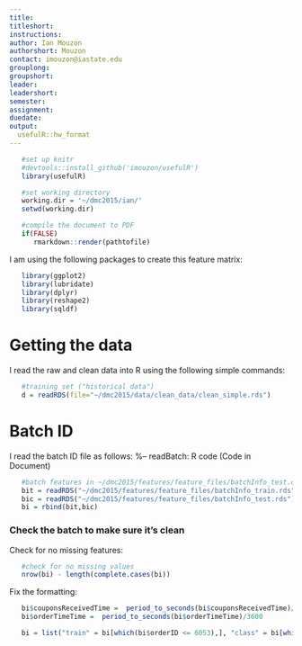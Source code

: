 ```yaml
---
title: 
titleshort:
instructions:
author: Ian Mouzon
authorshort: Mouzon
contact: imouzon@iastate.edu
grouplong: 
groupshort: 
leader: 
leadershort: 
semester: 
assignment: 
duedate: 
output:
  usefulR::hw_format
---
```


<!--- # (R code (No Results in Document)) -->
```r
   #set up knitr
   #devtools::install_github('imouzon/usefulR')
   library(usefulR)

   #set working directory
   working.dir = '~/dmc2015/ian/'
   setwd(working.dir)

   #compile the document to PDF
   if(FALSE) 
      rmarkdown::render(pathtofile)
```

I am using the following packages to create this feature matrix:
<!--- packageLoad: R code (No Results in Document) -->
```r
   library(ggplot2)
   library(lubridate)
   library(dplyr)
   library(reshape2)
   library(sqldf)
```

# Getting the data
I read the raw and clean data into R using the following simple commands:
<!--- readDat: R code (Code in Document) -->
```r
   #training set ("historical data")
   d = readRDS(file="~/dmc2015/data/clean_data/clean_simple.rds")
```

# Batch ID
I read the batch ID file as follows:
%-- readBatch: R code (Code in Document)
<!--- batchIN: R code (No Results in Document) -->
```r
   #batch features in ~/dmc2015/features/feature_files/batchInfo_test.csv, batchInfo_train.csv
   bit = readRDS("~/dmc2015/features/feature_files/batchInfo_train.rds")
   bic = readRDS("~/dmc2015/features/feature_files/batchInfo_test.rds")
   bi = rbind(bit,bic)
```

### Check the batch to make sure it's clean
Check for no missing features:
<!--- checkftt: R code (No Results in Document) -->
```r
   #check for no missing values
   nrow(bi) - length(complete.cases(bi))
```

Fix the formatting:
<!--- btchfromt: R code (No Results in Document) -->
```r
   bi$couponsReceivedTime =  period_to_seconds(bi$couponsReceivedTime)/3600
   bi$orderTimeTime =  period_to_seconds(bi$orderTimeTime)/3600

   bi = list("train" = bi[which(bi$orderID <= 6053),], "class" = bi[which(bi$orderID > 6053),])
```


